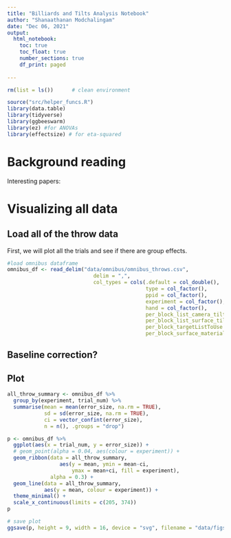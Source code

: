 ---
title: "Billiards and Tilts Analysis Notebook"
author: "Shanaathanan Modchalingam"
date: "Dec 06, 2021"
output: 
  html_notebook:
    toc: true
    toc_float: true
    number_sections: true
    df_print: paged
    
---

```{r setup, include=FALSE, warning=FALSE}
rm(list = ls())      # clean environment

source("src/helper_funcs.R")
library(data.table)
library(tidyverse)
library(ggbeeswarm)
library(ez) #for ANOVAs
library(effectsize) # for eta-squared

```

# Background reading

Interesting papers: 



# Visualizing all data

## Load all of the throw data

First, we will plot all the trials and see if there are group effects.

```{r}
#load omnibus dataframe
omnibus_df <- read_delim("data/omnibus/omnibus_throws.csv", 
                            delim = ",", 
                            col_types = cols(.default = col_double(), 
                                             type = col_factor(),
                                             ppid = col_factor(),
                                             experiment = col_factor(),
                                             hand = col_factor(),
                                             per_block_list_camera_tilt = col_factor(),
                                             per_block_list_surface_tilt = col_factor(),
                                             per_block_targetListToUse = col_factor(),
                                             per_block_surface_materials = col_factor()))
```

## Baseline correction?

## Plot
```{r}
all_throw_summary <- omnibus_df %>%
  group_by(experiment, trial_num) %>%
  summarise(mean = mean(error_size, na.rm = TRUE),
            sd = sd(error_size, na.rm = TRUE), 
            ci = vector_confint(error_size),
            n = n(), .groups = "drop")
```

```{r}
p <- omnibus_df %>%
  ggplot(aes(x = trial_num, y = error_size)) +
  # geom_point(alpha = 0.04, aes(colour = experiment)) + 
  geom_ribbon(data = all_throw_summary, 
                 aes(y = mean, ymin = mean-ci,
                     ymax = mean+ci, fill = experiment), 
              alpha = 0.3) +
  geom_line(data = all_throw_summary, 
            aes(y = mean, colour = experiment)) +
  theme_minimal() +
  scale_x_continuous(limits = c(205, 374))
p

# save plot
ggsave(p, height = 9, width = 16, device = "svg", filename = "data/figs/all_throws.svg")
```

